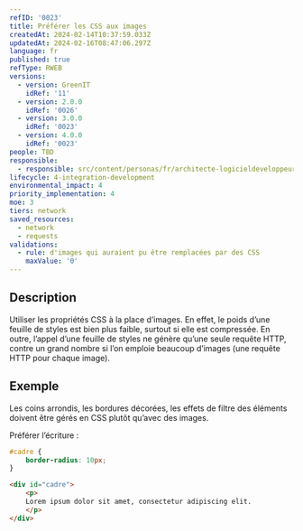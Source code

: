 ```yaml
---
refID: '0023'
title: Préférer les CSS aux images
createdAt: 2024-02-14T10:37:59.033Z
updatedAt: 2024-02-16T08:47:06.297Z
language: fr
published: true
refType: RWEB
versions:
  - version: GreenIT
    idRef: '11'
  - version: 2.0.0
    idRef: '0026'
  - version: 3.0.0
    idRef: '0023'
  - version: 4.0.0
    idRef: '0023'
people: TBD
responsible:
  - responsible: src/content/personas/fr/architecte-logicieldeveloppeur.mdx
lifecycle: 4-integration-development
environmental_impact: 4
priority_implementation: 4
moe: 3
tiers: network
saved_resources:
  - network
  - requests
validations:
  - rule: d'images qui auraient pu être remplacées par des CSS
    maxValue: '0'
---
```


## Description

Utiliser les propriétés CSS à la place d’images. En effet, le poids d’une feuille de styles est bien plus faible,
surtout si elle est compressée. En outre, l’appel d’une feuille de styles ne génère qu’une seule requête HTTP,
contre un grand nombre si l’on emploie beaucoup d’images
(une requête HTTP pour chaque image).

## Exemple

Les coins arrondis, les bordures décorées, les effets de filtre des éléments doivent être gérés en CSS plutôt qu’avec des images.

Préférer l’écriture :

```css
#cadre {
    border-radius: 10px;
}
```

```html
<div id="cadre">
    <p>
    Lorem ipsum dolor sit amet, consectetur adipiscing elit.
    </p>
</div>
```
